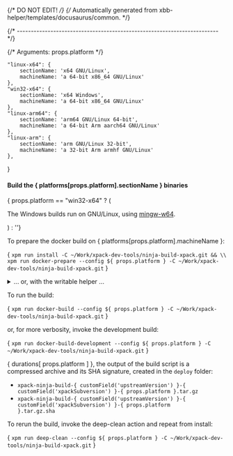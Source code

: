 {/* DO NOT EDIT! */}
{/* Automatically generated from xbb-helper/templates/docusaurus/common. */}



{/* ------------------------------------------------------------------------ */}

{/* Arguments: props.platform */}

    "linux-x64": {
        sectionName: 'x64 GNU/Linux',
        machineName: 'a 64-bit x86_64 GNU/Linux'
    },
    "win32-x64": {
        sectionName: 'x64 Windows',
        machineName: 'a 64-bit x86_64 GNU/Linux'
    },
    "linux-arm64": {
        sectionName: 'arm64 GNU/Linux 64-bit',
        machineName: 'a 64-bit Arm aarch64 GNU/Linux'
    },
    "linux-arm": {
        sectionName: 'arm GNU/Linux 32-bit',
        machineName: 'a 32-bit Arm armhf GNU/Linux'
    },
}

#### Build the { platforms[props.platform].sectionName } binaries

{ props.platform == "win32-x64" ? ( <p>The Windows builds run on GNU/Linux, using <a href="https://mingw-w64.org">mingw-w64</a>.</p> ) : ''}

To prepare the docker build on { platforms[props.platform].machineName }:

<CodeBlock language="sh"> {
`xpm run install -C ~/Work/xpack-dev-tools/ninja-build-xpack.git && \\
xpm run docker-prepare --config ${ props.platform } -C ~/Work/xpack-dev-tools/ninja-build-xpack.git`
} </CodeBlock>

<details>
<summary>... or, with the writable helper ...</summary>

<CodeBlock language="sh"> {
`xpm run install -C ~/Work/xpack-dev-tools/ninja-build-xpack.git && \\
xpm run link-deps -C ~/Work/xpack-dev-tools/ninja-build-xpack.git && \\
xpm run docker-prepare --config ${ props.platform } -C ~/Work/xpack-dev-tools/ninja-build-xpack.git && \\
xpm run docker-link-deps --config ${ props.platform } -C ~/Work/xpack-dev-tools/ninja-build-xpack.git`
} </CodeBlock>

</details>

To run the build:

<CodeBlock language="sh"> {
`xpm run docker-build --config ${ props.platform } -C ~/Work/xpack-dev-tools/ninja-build-xpack.git`
} </CodeBlock>

or, for more verbosity, invoke the development build:

<CodeBlock language="sh"> {
`xpm run docker-build-development --config ${ props.platform } -C ~/Work/xpack-dev-tools/ninja-build-xpack.git`
} </CodeBlock>

{ durations[ props.platform ] }, the output of the build script is a compressed
archive and its SHA signature, created in the `deploy` folder:

* <code>xpack-ninja-build-{ customField('upstreamVersion') }-{ customField('xpackSubversion') }-{ props.platform }.tar.gz</code>
* <code>xpack-ninja-build-{ customField('upstreamVersion') }-{ customField('xpackSubversion') }-{ props.platform }.tar.gz.sha</code>

To rerun the build, invoke the deep-clean action and repeat from install:

<CodeBlock language="sh"> {
`xpm run deep-clean --config ${ props.platform } -C ~/Work/xpack-dev-tools/ninja-build-xpack.git`
} </CodeBlock>

